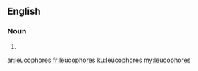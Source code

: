 ==English==

===Noun===
{{head|en|plural}}

# {{plural of|leucophore|lang=en|nocat=1}}

[[ar:leucophores]]
[[fr:leucophores]]
[[ku:leucophores]]
[[my:leucophores]]